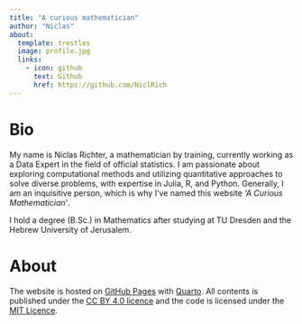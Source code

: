 ```yaml
---
title: "A curious mathematician"
author: "Niclas"
about:
  template: trestles
  image: profile.jpg
  links:
    - icon: github
      text: Github
      href: https://github.com/NiclRich
---
```


# Bio

My name is Niclas Richter, a mathematician by training, currently working as a Data Expert in the field of official statistics. I am passionate about exploring computational methods and utilizing quantitative approaches to solve diverse problems, with expertise in Julia, R, and Python. Generally, I am an inquisitive person, which is why I've named this website *'A Curious Mathematician'*.

I hold a degree (B.Sc.) in Mathematics after studying at TU Dresden and the Hebrew University of Jerusalem.

# About

The website is hosted on [GitHub Pages](https://pages.github.com/) with [Quarto](https://quarto.org/). All contents is published under the [CC BY 4.0 licence](https://creativecommons.org/licenses/by/4.0/legalcode) and the code is licensed under the [MIT Licence](https://opensource.org/license/mit/).

